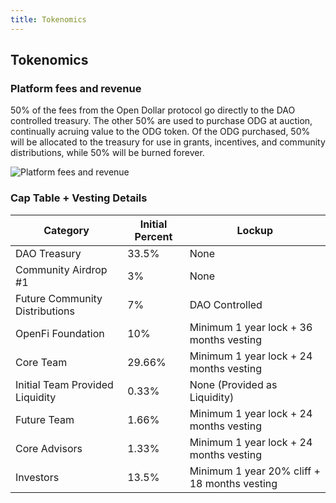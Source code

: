 ```yaml
---
title: Tokenomics
---
```


## Tokenomics

### Platform fees and revenue

50% of the fees from the Open Dollar protocol go directly to the DAO controlled treasury. The other 50% are used to purchase ODG at auction, continually acruing value to the ODG token. Of the ODG purchased, 50% will be allocated to the treasury for use in grants, incentives, and community distributions, while 50% will be burned forever.

<img src="./img/Platform fees and revenue.png" alt="Platform fees and revenue" />

### **Cap Table + Vesting Details**

| Category                        | Initial Percent | Lockup                                        |
|---------------------------------|-----------------|-----------------------------------------------|
| DAO Treasury                    | 33.5%           | None                                          |
| Community Airdrop #1            | 3%              | None                                          |
| Future Community Distributions  | 7%              | DAO Controlled                                |
| OpenFi Foundation               | 10%             | Minimum 1 year lock  + 36 months vesting      |
| Core Team                       | 29.66%          | Minimum 1 year lock  + 24 months vesting      |
| Initial Team Provided Liquidity | 0.33%           | None (Provided as Liquidity)                  |
| Future Team                     | 1.66%           | Minimum 1 year lock  + 24 months vesting      |
| Core Advisors                   | 1.33%           | Minimum 1 year lock  + 24 months vesting      |
| Investors                       | 13.5%           | Minimum 1 year 20% cliff  + 18 months vesting |
